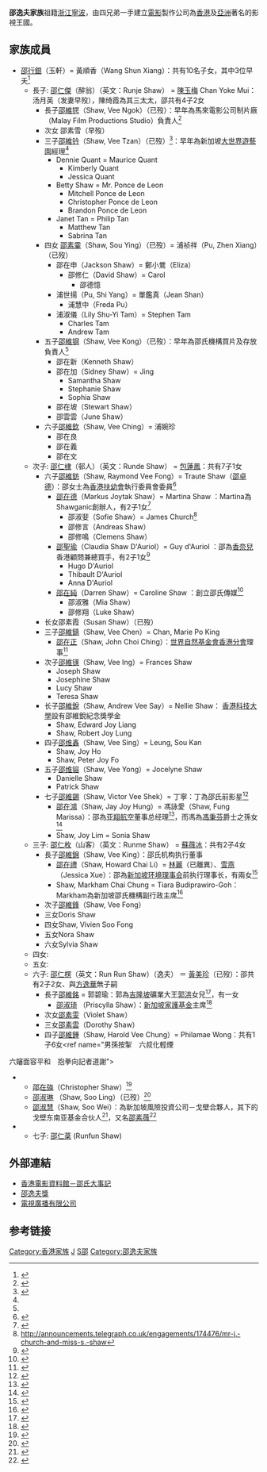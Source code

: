 {{香港望族
| 中文名=邵逸夫家族
| 英文名=Run Run Shaw's family
| 人大常委=
| 人大代表=
| 政協常委=
| 政協委員=
| 行政長官=
| 終院法官=
| 司、局長=
| 高區院法官=
| 行會召集人=
| 立會主席=
| 行會成員=
| 立會議員=
| 領事=
| 宗教領袖=
| 獲頒GBM=邵逸夫
| 大學校長=
| 首長級官員=
| 區會主席=
| 獲頒GBS=
| 太平紳士=
| 區會議員=
| 市政局議員=
| 獲頒SBS=
| 獲頒DSM=
| 獲頒BBS=
| 獲頒MSM=
| 獲頒MH=
| 冊封爵士=邵逸夫
| 獲頒KCMG=
| 獲頒GCMG=
| 獲頒GBE=
| 獲頒KBE=
| 獲頒CBE=邵逸夫
| 獲頒OBE=
| 獲頒MBE=
}}
 

'''邵逸夫家族'''祖籍[[浙江|浙江]][[寧波|寧波]]，由四兄弟一手建立[[電影|電影]]製作公司為[[香港|香港]]及[[亞洲|亞洲]]著名的影視王國。

==家族成員==
* [[邵行銀|邵行銀]]（玉軒）= 黃順香（Wang Shun Xiang）：共有10名子女，其中3位早夭<ref name="The Beginning 1924-1933">{{cite web |url=http://www.shaw.sg/sw_abouthistory.aspx?id=1_1 |publisher= |title=Shaw Yuh Hsuen |date= |accessdate=2014年1月10日 |archive-date=2014年1月11日 |archive-url=https://web.archive.org/web/20140111113844/http://www.shaw.sg/sw_abouthistory.aspx?id=1_1 |dead-url=no }}</ref>
** 長子: [[邵醉翁|邵仁傑]]（醉翁）（英文：Runje Shaw） = [[陳玉梅_(電影演員)|陳玉梅]] Chan Yoke Mui：汤月英（发妻早歿），陳绮霞為其三太太，邵共有4子2女
*** 長子[[邵維锷|邵維锷]]（Shaw, Vee Ngok）（已歿）：早年為馬來電影公司制片廠（Malay Film Productions Studio）負責人<ref name="Shaw Cinemas, Post War, Singapore (1945-1970)">{{cite web |url=http://www.shaw.sg/sw_abouthistory.aspx?id=75%20221%2063%20248%20103%20168%20240%20153%20225%2035%2039%2098%2054%2084%2093%2066 |publisher=www.shaw.sg |title=Shaw Cinemas, Post War, Singapore (1945-1970) |date= |accessdate=2014年1月10日 |archive-date=2014年1月3日 |archive-url=https://web.archive.org/web/20140103015450/http://www.shaw.sg/sw_abouthistory.aspx?id=75%20221%2063%20248%20103%20168%20240%20153%20225%2035%2039%2098%2054%2084%2093%2066 |dead-url=no }}</ref>
*** 次女 邵素雪（早歿）
*** 三子[[邵維钤|邵維钤]]（Shaw, Vee Tzan）（已歿）<ref name="SHAW, Vee Tzan">{{cite web |url=http://www.sfgate.com/news/article/SHAW-Vee-Tzan-2552542.php |publisher= |title=SHAW, Vee Tzan |date= |accessdate=2014年1月10日 |archive-date=2014年1月10日 |archive-url=https://web.archive.org/web/20140110110050/http://www.sfgate.com/news/article/SHAW-Vee-Tzan-2552542.php |dead-url=no }}</ref>：早年為新加坡[[大世界遊藝園|大世界遊藝園]]經理<ref name="Shaw Cinemas, Post War, Singapore (1945-1970)"/>
**** Dennie Quant = Maurice Quant
*****  Kimberly Quant
*****  Jessica Quant
**** Betty Shaw = Mr. Ponce de Leon
***** Mitchell Ponce de Leon
***** Christopher Ponce de Leon
***** Brandon Ponce de Leon
**** Janet Tan = Philip Tan
***** Matthew Tan
***** Sabrina Tan
*** 四女 [[邵素霙|邵素霙]]（Shaw, Sou Ying）（已歿）= 浦祯祥（Pu, Zhen Xiang）（已歿）
**** 邵在申（Jackson Shaw）= 鄭小鶯（Eliza）
***** 邵修仁（David Shaw）= Carol
****** 邵德憶
**** 浦世揚（Pu, Shi Yang）= 單鑑真（Jean Shan）
***** 浦慧中（Freda Pu）
**** 浦淑儀（Lily Shu-Yi Tam）= Stephen Tam
***** Charles Tam
***** Andrew Tam
*** 五子[[邵維钢|邵維钢]]（Shaw, Vee Kong）（已歿）：早年為邵氏機構買片及存放負責人<ref name="Shaw Cinemas, Post War, Singapore (1945-1970)"/>
**** 邵在新（Kenneth Shaw）
**** 邵在加（Sidney Shaw）= Jing
***** Samantha Shaw
***** Stephanie Shaw
***** Sophia Shaw
**** 邵在坡（Stewart Shaw）
**** 邵雲雲（June Shaw）
*** 六子[[邵維欽|邵維欽]]（Shaw, Vee Ching）= 浦婉珍
**** 邵在良
**** 邵在義
**** 邵在文
** 次子: [[邵邨人|邵仁棣]]（邨人）（英文：Runde Shaw） = [[包蓮鳳|包蓮鳳]]：共有7子1女
*** 六子[[邵維鈁|邵維鈁]]（Shaw, Raymond Vee Fong）= Traute Shaw（[[邵卓德|邵卓德]]）：邵女士為[[香港扶幼會|香港扶幼會]]執行委員會委員<ref name="香港扶幼會機構組織">{{cite web |url=http://www.sbc.org.hk/ |title=香港扶幼會機構組織 |date= |accessdate=2014年1月10日 |archive-date=2014年3月30日 |archive-url=https://web.archive.org/web/20140330011137/http://www.sbc.org.hk/ |dead-url=no }}</ref>
**** [[邵在德|邵在德]]（Markus Joytak Shaw）= Martina Shaw ：Martina為Shawganic創辦人，有2子1女<ref name="Martina Shaw">{{cite web |url=http://hk.asiatatler.com/500list/martina-shaw |title=Martina Shaw |date=2010-06-05 |accessdate=2014年1月10日 |archive-url=https://web.archive.org/web/20140110120946/http://hk.asiatatler.com/500list/martina-shaw |archive-date=2014年1月10日 |dead-url=yes }}</ref>
***** 邵淑婓（Sofie Shaw）= James Church<ref>http://announcements.telegraph.co.uk/engagements/174476/mr-j.-church-and-miss-s.-shaw</ref>
***** 邵修言（Andreas Shaw）
***** 邵修鳴（Clemens Shaw）
**** [[邵聖瑜|邵聖瑜]]（Claudia Shaw D'Auriol）= Guy d'Auriol ：邵為[[香奈兒|香奈兒]]香港顧問兼總買手，有2子1女<ref name="潮館：邵聖瑜 Chanel美麗密令">{{cite web |url=http://hk.apple.nextmedia.com/entertainment/art/20100605/14102349 |title=潮館：邵聖瑜 Chanel美麗密令 |date=2010-06-05 |accessdate=2014年1月10日 |archive-date=2014-01-10 |archive-url=https://web.archive.org/web/20140110095624/http://hk.apple.nextmedia.com/entertainment/art/20100605/14102349 |dead-url=no }}</ref>
***** Hugo D'Auriol
***** Thibault D'Auriol
***** Anna D'Auriol
**** [[邵在純|邵在純]]（Darren Shaw）= Caroline Shaw ：創立邵氏傳媒<ref name="邵逸夫離邵氏 侄孫入局">{{cite web |url=http://www.mpfinance.com/htm/Finance/20110415/StockWarrant/rd_eaa1.htm |title=邵逸夫離邵氏 侄孫入局 |date=2011-04-15 |accessdate=2014年1月10日 |archive-date=2014-01-10 |archive-url=https://web.archive.org/web/20140110094917/http://www.mpfinance.com/htm/Finance/20110415/StockWarrant/rd_eaa1.htm |dead-url=no }}</ref>
***** 邵淑雅（Mia Shaw）
***** 邵修翔（Luke Shaw）
*** 长女邵素霞（Susan Shaw）（已歿）
*** 三子[[邵維鎮|邵維鎮]]（Shaw, Vee Chen）= Chan, Marie Po King
**** [[邵在正|邵在正]]（Shaw, John Choi Ching）：[[世界自然基金會香港分會|世界自然基金會香港分會]]理事<ref name="世界自然基金會香港分會領導層">{{cite web |url=http://m.wwf.org.hk/whoweare/leadership/ |title=世界自然基金會香港分會領導層 |date= |accessdate=2014年1月10日 |archive-date=2014年1月10日 |archive-url=https://web.archive.org/web/20140110101907/http://m.wwf.org.hk/whoweare/leadership/ |dead-url=no }}</ref>
*** 次子[[邵維锳|邵維锳]]（Shaw, Vee Ing）= Frances Shaw
**** Joseph Shaw
**** Josephine Shaw
**** Lucy Shaw 
**** Teresa Shaw
*** 长子[[邵維銳|邵維銳]]（Shaw, Andrew Vee Say）= Nellie Shaw： [[香港科技大學|香港科技大學]]設有邵維銳紀念獎學金
**** Shaw, Edward Joy Liang
**** Shaw, Robert Joy Lung
*** 四子[[邵维鑫|邵维鑫]]（Shaw, Vee Sing）= Leung, Sou Kan
**** Shaw, Joy Ho
**** Shaw, Peter Joy Fo
*** 五子[[邵维镕|邵维镕]]（Shaw, Vee Yong）= Jocelyne Shaw
**** Danielle Shaw
**** Patrick Shaw
*** 七子[[邵維錫|邵維錫]]（Shaw, Victor Vee Shek）= 丁寧：丁為邵氏前影星<ref name="豪門路…丁寧、梁洛施">{{cite web |url=http://movie.pchome.com.tw/movie_blog/review.htm?no=1321864372&sid=oldmovie&type=1 |title=豪門路…丁寧、梁洛施 |date=2011-01-24 |accessdate=2014年1月10日 |archive-date=2014-01-10 |archive-url=https://web.archive.org/web/20140110105900/http://movie.pchome.com.tw/movie_blog/review.htm?no=1321864372&sid=oldmovie&type=1 |dead-url=no }}</ref>
**** [[邵在鴻|邵在鴻]]（Shaw, Jay Joy Hung）= 馮詠愛（Shaw, Fung Marissa）：邵為[[亚翔航空|亚翔航空]]董事总经理<ref name="邵在鴻的傳奇人生">{{cite web |url=http://www.asianskygroup.com/attachment/news/27/Feature-Jay_Shaw.pdf |title=邵在鴻的傳奇人生 |date= |accessdate=2014年1月10日 |archive-date=2014年1月10日 |archive-url=https://web.archive.org/web/20140110100351/http://www.asianskygroup.com/attachment/news/27/Feature-Jay_Shaw.pdf |dead-url=no }}</ref>，而馮為[[馮秉芬|馮秉芬]]爵士之孫女<ref name="愛樂同盟－酷愛音樂">{{cite web |url=http://rthk.hk/culture/magazine/finemusic201106/finemusic_201106.pdf |title=愛樂同盟－酷愛音樂 |date=2011-06 |accessdate=2014年1月10日 |archive-date=2012年9月3日 |archive-url=https://web.archive.org/web/20120903093016/http://rthk.hk/culture/magazine/finemusic201106/finemusic_201106.pdf |dead-url=no }}</ref>
**** Shaw, Joy Lim = Sonia Shaw
** 三子: [[邵仁枚|邵仁枚]]（山客）（英文：Runme Shaw） = [[蘇薇冰|蘇薇冰]]：共有2子4女
*** 長子[[邵維錦|邵維錦]]（Shaw, Vee King）：邵氏机构执行董事
**** [[邵在禮|邵在禮]]（Shaw, Howard Chai Li）= [[林麗|林麗]]（已離異）、[[雪燕|雪燕]]（Jessica Xue）：邵為[[新加坡环境理事会|新加坡环境理事会]]前执行理事长，有兩女<ref name="新婚妻陪邵在禮面控　回應“非常難過”">{{cite web |url=http://dailynews.sina.com/bg/news/int/kwongwah/20120419/09213327246.html |title=新婚妻陪邵在禮面控　回應“非常難過” |date=2012-04-19 |accessdate=2014年1月10日 |archive-date=2016-03-04 |archive-url=https://web.archive.org/web/20160304132349/http://dailynews.sina.com/bg/news/int/kwongwah/20120419/09213327246.html |dead-url=no }}</ref>
**** Shaw, Markham Chai Chung = Tiara Budiprawiro-Goh：Markham為新加坡邵氏機構副行政主席<ref name="Shaw, Markham">{{cite web |url=http://sg.asiatatler.com/300list/markham-shaw |title=Shaw, Markham |date= |accessdate=2014年1月10日 |deadurl=yes |archiveurl=https://web.archive.org/web/20140110123625/http://sg.asiatatler.com/300list/markham-shaw |archivedate=2014年1月10日 }}</ref>
*** 次子[[邵維鋒|邵維鋒]]（Shaw, Vee Fong）
*** 三女Doris Shaw
*** 四女Shaw, Vivien Soo Fong
*** 五女Nora Shaw
*** 六女Sylvia Shaw
** 四女:
** 五女:
** 六子: [[邵逸夫|邵仁楞]]（英文：Run Run Shaw）（逸夫） ＝ [[黃美珍_(邵逸夫元配)|黃美珍]]（已歿）：邵共有2子2女、與[[方逸華|方逸華]]無子嗣
*** 長子[[邵維銘|邵維銘]] = 郭碧瑜：郭為[[吉隆坡|吉隆坡]]礦業大王[[郭洪|郭洪]]女兒<ref name="邵逸夫逝世：兩子先後被綁架　六叔親赴星營救">{{cite web|url=http://m.on.cc/nc/hknews/20140107/20140107210620lc.html|title=邵逸夫逝世：兩子先後被綁架　六叔親赴星營救|date=2014-01-07|accessdate=2014年1月10日|deadurl=yes|archiveurl=https://web.archive.org/web/20140110113726/http://m.on.cc/nc/hknews/20140107/20140107210620lc.html|archivedate=2014年1月10日}}</ref>，有一女
**** [[邵淑琦|邵淑琦]] （Priscylla Shaw）：[[新加坡家護基金|新加坡家護基金]]主席<ref name="艺术筹款背后的 女性力量">{{cite web |url=http://www.zaobao.com.sg/lifestyle/woman/living/story20080523-51483 |title=艺术筹款背后的 女性力量 |date=2008-05-23 |accessdate=2014年1月10日 |archive-date=2014-01-10 |archive-url=https://web.archive.org/web/20140110104549/http://www.zaobao.com.sg/lifestyle/woman/living/story20080523-51483 |dead-url=no }}</ref>
*** 次女[[邵素雯|邵素雯]]（Violet Shaw）
*** 三女[[邵素雲|邵素雲]]（Dorothy Shaw）
*** 四子[[邵維鍾|邵維鍾]]（Shaw, Harold Vee Chung）= Philamae Wong：共有1子6女<ref name="男孫按掣　六叔化輕煙
六嬸面容平和　抱拳向記者道謝">{{cite web |url=http://hk.apple.nextmedia.com/news/art/20140111/18587906 |title=男孫按掣　六叔化輕煙 六嬸面容平和　抱拳向記者道謝 |date=2014-01-11 |accessdate=2014年1月11日 |archive-date=2014-01-11 |archive-url=https://web.archive.org/web/20140111085857/http://hk.apple.nextmedia.com/news/art/20140111/18587906 |dead-url=no }}</ref>
**** [[邵在強|邵在強]]（Christopher Shaw）<ref name="男孫按掣　六叔化輕煙 六嬸面容平和　抱拳向記者道謝">{{cite web |url=http://hk.apple.nextmedia.com/news/art/20140111/18587906 |title=男孫按掣　六叔化輕煙 六嬸面容平和　抱拳向記者道謝 |date=2014-01-11 |accessdate=2014年1月11日 |archive-date=2014-01-11 |archive-url=https://web.archive.org/web/20140111085857/http://hk.apple.nextmedia.com/news/art/20140111/18587906 |dead-url=no }}</ref>
**** [[邵淑琳|邵淑琳]] （Shaw, Soo Ling）（已歿）<ref name="IN TOO DEEP">{{cite web |url=http://www.scmp.com/article/265745/too-deep |title=IN TOO DEEP |date=1998-12-13 |accessdate=2014年1月10日 |archive-date=2014-01-10 |archive-url=https://web.archive.org/web/20140110114550/http://www.scmp.com/article/265745/too-deep |dead-url=no }}</ref>
**** [[邵淑慧|邵淑慧]]（Shaw, Soo Wei）：為新加坡風險投資公司－戈壁合夥人，其下的戈壁东南亚基金合伙人<ref name="邵淑慧">{{cite web |url=http://www.gobivc.com/zh/team#邵淑慧 |title=邵淑慧 |date=2008-05-23 |accessdate=2014年1月10日 |archive-url=https://web.archive.org/web/20151110123403/http://www.gobivc.com/zh/team#邵淑慧 |archive-date=2015年11月10日 |dead-url=yes }}</ref>，又名[[邵素薇|邵素薇]]<ref name="邵逸夫孫女邵素薇將任香港國際電影節執行董事">{{cite web |url=http://news.sina.com/oth/chinanews/501-104-103-109/2008-09-21/23523312271.html |title=邵逸夫孫女邵素薇將任香港國際電影節執行董事 |date=2008-09-21 |accessdate=2014年1月10日 |archive-date=2014-01-10 |archive-url=https://web.archive.org/web/20140110220515/http://news.sina.com/oth/chinanews/501-104-103-109/2008-09-21/23523312271.html |dead-url=no }}</ref>
** 七子: [[邵仁棻|邵仁棻]] (Runfun Shaw)

==外部連結==
*[https://web.archive.org/web/20060407030354/http://www.lcsd.gov.hk/CE/CulturalService/HKFA/chinese/publication/pub21_appendix.html 香港電影資料館－邵氏大事記]
*[http://www.shawprize.org/ 邵逸夫獎] {{Wayback|url=http://www.shawprize.org/ |date=20041202040325 }}
*[http://www.tvb.com/affairs/faq/tvbgroup/tvb.html 電視廣播有限公司] {{Wayback|url=http://www.tvb.com/affairs/faq/tvbgroup/tvb.html |date=20071126125527 }}
==参考链接==
{{reflist}}
{{邵逸夫}}
[[Category:香港家族|Category:香港家族]]
[[Category:邵逸夫|J]]
[[Category:镇海县人|S邵]]
[[Category:邵逸夫家族|Category:邵逸夫家族]]